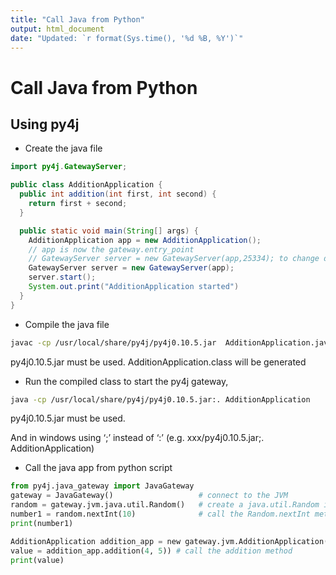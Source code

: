 ```yaml
---
title: "Call Java from Python"
output: html_document
date: "Updated: `r format(Sys.time(), '%d %B, %Y')`"
---
```


# Call Java from Python

## Using py4j 

 * Create the java file
 
```java
import py4j.GatewayServer;

public class AdditionApplication {
  public int addition(int first, int second) {
    return first + second;
  }

  public static void main(String[] args) {
    AdditionApplication app = new AdditionApplication();
    // app is now the gateway.entry_point
    // GatewayServer server = new GatewayServer(app,25334); to change default port
    GatewayServer server = new GatewayServer(app);
    server.start();
    System.out.print("AdditionApplication started")
  }
}
```

 * Compile the java file
 
```bash
javac -cp /usr/local/share/py4j/py4j0.10.5.jar  AdditionApplication.java
```
py4j0.10.5.jar must be used. AdditionApplication.class will be generated


 * Run the compiled class to start the py4j gateway,
 
```bash
java -cp /usr/local/share/py4j/py4j0.10.5.jar:. AdditionApplication
```

py4j0.10.5.jar must be used. 

And in windows using ';' instead of ':' (e.g. xxx/py4j0.10.5.jar;. AdditionApplication)

 * Call the java app from python script

```python
from py4j.java_gateway import JavaGateway
gateway = JavaGateway()                   # connect to the JVM
random = gateway.jvm.java.util.Random()   # create a java.util.Random instance
number1 = random.nextInt(10)              # call the Random.nextInt method
print(number1)

AdditionApplication addition_app = new gateway.jvm.AdditionApplication() # get the AdditionApplication instance
value = addition_app.addition(4, 5)) # call the addition method
print(value)
```

